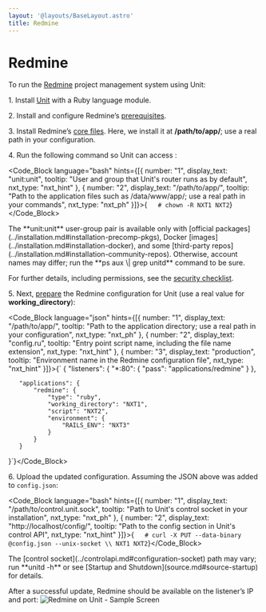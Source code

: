 ```yaml
---
layout: '@layouts/BaseLayout.astro'
title: Redmine
---
```

# Redmine

To run the [Redmine](https://www.redmine.org) project management system using Unit:

1\. Install [Unit](../installation.md#installation-precomp-pkgs) with a Ruby language module.

2\. Install and configure Redmine’s [prerequisites](https://www.redmine.org/projects/redmine/wiki/RedmineInstall#Installation-procedure).

3\. Install Redmine’s [core files](https://www.redmine.org/projects/redmine/wiki/RedmineInstall#Step-1-Redmine-application).  Here, we install it at **/path/to/app/**; use a real path in your configuration.

4\. Run the following command so Unit can access :

<Code_Block language="bash" hints={[{ number: "1", display_text: "unit:unit", tooltip: "User and group that Unit's router runs as by default", nxt_type: "nxt_hint" }, { number: "2", display_text: "/path/to/app/", tooltip: "Path to the application files such as /data/www/app/; use a real path in your commands", nxt_type: "nxt_ph" }]}>{`   # chown -R NXT1 NXT2`}</Code_Block>

<Note type="note">
The **unit:unit** user-group pair is available only with [official packages](../installation.md#installation-precomp-pkgs), Docker [images](../installation.md#installation-docker), and some [third-party repos](../installation.md#installation-community-repos). Otherwise, account names may differ; run the **ps aux \| grep unitd** command to be sure.
</Note>

For further details, including permissions, see the [security checklist](security.md#security-apps).

5\. Next, [prepare](../configuration.md#configuration-ruby) the Redmine configuration for Unit (use a real value for **working\_directory**):

<Code_Block language="json" hints={[{ number: "1", display_text: "/path/to/app/", tooltip: "Path to the application directory; use a real path in your configuration", nxt_type: "nxt_ph" }, { number: "2", display_text: "config.ru", tooltip: "Entry point script name, including the file name extension", nxt_type: "nxt_hint" }, { number: "3", display_text: "production", tooltip: "Environment name in the Redmine configuration file", nxt_type: "nxt_hint" }]}>{`   {
       "listeners": {
           "*:80": {
               "pass": "applications/redmine"
           }
       },

       "applications": {
           "redmine": {
               "type": "ruby",
               "working_directory": "NXT1",
               "script": "NXT2",
               "environment": {
                   "RAILS_ENV": "NXT3"
               }
           }
       }
   }`}</Code_Block>

6\. Upload the updated configuration.  Assuming the JSON above was added to `config.json`:

<Code_Block language="bash" hints={[{ number: "1", display_text: "/path/to/control.unit.sock", tooltip: "Path to Unit's control socket in your installation", nxt_type: "nxt_ph" }, { number: "2", display_text: "http://localhost/config/", tooltip: "Path to the config section in Unit's control API", nxt_type: "nxt_hint" }]}>{`   # curl -X PUT --data-binary @config.json --unix-socket \\
          NXT1 NXT2`}</Code_Block>

<Note type="note">
The [control socket](../controlapi.md#configuration-socket) path may vary; run **unitd -h** or see [Startup and Shutdown](source.md#source-startup) for details.
</Note>

After a successful update, Redmine should be available on the listener’s IP and port: ![Redmine on Unit - Sample Screen](/images/redmine.png)